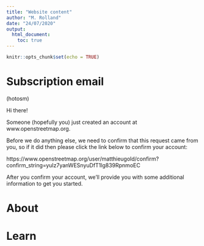 ```yaml
---
title: "Website content"
author: "M. Rolland"
date: "24/07/2020"
output: 
  html_document:
    toc: true
---
```


```r
knitr::opts_chunk$set(echo = TRUE)
```

# Subscription email

(hotosm)

Hi there!

Someone (hopefully you) just created an account at www.openstreetmap.org.

Before we do anything else, we need to confirm that this request came from you, so if it did then please click the link below to confirm your account:

https://www.openstreetmap.org/user/matthieugold/confirm?confirm_string=yulz7yanWESnyuDfT1lg839RpnmoEC

After you confirm your account, we'll provide you with some additional information to get you started.

# About

# Learn

